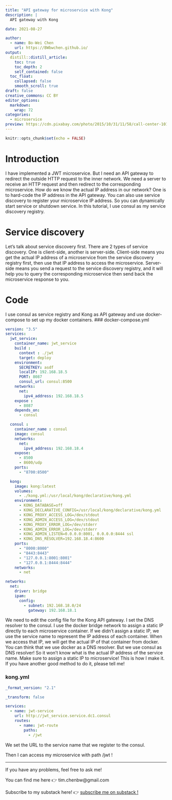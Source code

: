 ```yaml
---
title: "API gateway for microservice with Kong"
description: |
  API gateway with Kong

date: 2021-08-27

author:
  - name: Bo-Wei Chen
    url: https://BWbwchen.github.io/
output:
  distill::distill_article:
    toc: true
    toc_depth: 2
    self_contained: false
  toc_float: 
    collapsed: false
    smooth_scroll: true
draft: false
creative_commons: CC BY
editor_options: 
  markdown: 
    wrap: 72
categories:
  - microservice
preview: https://cdn.pixabay.com/photo/2015/10/31/11/58/call-center-1015274_960_720.jpg
---
```



```r
knitr::opts_chunk$set(echo = FALSE)
```

# Introduction
I have implemented a JWT microservice. But I need an API gateway to redirect the outside HTTP request to the inner network. We need a server to receive an HTTP request and then redirect to the corresponding microservice. How do we know the actual IP address in our network? One is to hard-code the IP address in the API gateway. You can also use service discovery to register your microservice IP address. So you can dynamically start service or shutdown service. In this tutorial, I use consul as my service discovery registry.

# Service discovery
Let’s talk about service discovery first. There are 2 types of service discovery. One is client-side, another is server-side. Client-side means you get the actual IP address of a microservice from the service discovery registry first, then use that IP address to access the microservice. Server-side means you send a request to the service discovery registry, and it will help you to query the corresponding microservice then send back the microservice response to you.

# Code
I use consul as service registry and Kong as API gateway and use docker-compose to set up my docker containers.
### docker-compose.yml
```yml
version: "3.5"
services:
  jwt_service:
    container_name: jwt_service
    build :
      context : ./jwt
      target: deploy 
    environment:
      SECRETKEY: asdf
      localIP: 192.168.18.5
      PORT: 8087
      consul_url: consul:8500
    networks:
      net:
        ipv4_address: 192.168.18.5
    expose :
      - 8087
    depends_on:
      - consul

  consul :
    container_name : consul
    image: consul
    networks:
      net:
        ipv4_address: 192.168.18.4
    expose:
      - 8500
      - 8600/udp
    ports:
      - "8700:8500"

  kong:
    image: kong:latest
    volumes: 
      - ./kong.yml:/usr/local/kong/declarative/kong.yml
    environment:
      - KONG_DATABASE=off
      - KONG_DECLARATIVE_CONFIG=/usr/local/kong/declarative/kong.yml
      - KONG_PROXY_ACCESS_LOG=/dev/stdout
      - KONG_ADMIN_ACCESS_LOG=/dev/stdout
      - KONG_PROXY_ERROR_LOG=/dev/stderr
      - KONG_ADMIN_ERROR_LOG=/dev/stderr
      - KONG_ADMIN_LISTEN=0.0.0.0:8001, 0.0.0.0:8444 ssl
      - KONG_DNS_RESOLVER=192.168.18.4:8600
    ports:
      - "8000:8000"
      - "8443:8443"
      - "127.0.0.1:8001:8001"
      - "127.0.0.1:8444:8444"
    networks:
      - net

networks:
  net:
    driver: bridge
    ipam:
      config:
        - subnet: 192.168.18.0/24
          gateway: 192.168.18.1
```
We need to edit the config file for the Kong API gateway. I set the DNS resolver to the consul. I use the docker bridge network to assign a static IP directly to each microservice container. If we didn’t assign a static IP, we use the service name to represent the IP address of each container. When we access that IP, we will get the actual IP of that container from docker. You can think that we use docker as a DNS resolver. But we use consul as DNS resolver! So it won’t know what is the actual IP address of the service name. Make sure to assign a static IP to microservice! This is how I make it. If you have another good method to do it, please tell me!

### kong.yml
```yml
_format_version: "2.1"

_transform: false

services:
  - name: jwt-service
    url: http://jwt_service.service.dc1.consul
    routes:
      - name: jwt-route
        paths: 
          - /jwt
```
We set the URL to the service name that we register to the consul.

Then I can access my microservice with path /jwt !

---
If you have any problems, feel free to ask me!

You can find me here 👉 tim.chenbw@gmail.com

Subscribe to my substack here! 👉 [subscribe me on substack !](https://bwbwchen.substack.com/?r=df7p0&utm_campaign=pub&utm_medium=web&utm_source=copy) 